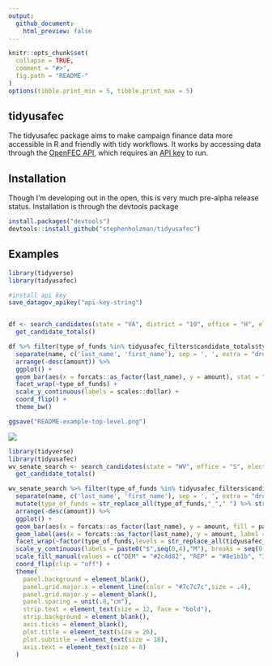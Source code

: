 ```yaml
---
output:
  github_document:
    html_preview: false
---
```


```r
knitr::opts_chunk$set(
  collapse = TRUE,
  comment = "#>",
  fig.path = "README-"
)
options(tibble.print_min = 5, tibble.print_max = 5)
```

## tidyusafec

The tidyusafec package aims to make campaign finance data more accessible in R and friendly with tidy workflows. It works by accessing data through the [OpenFEC API](https://api.open.fec.gov/developers/), which requires an [API key](https://api.data.gov/signup/) to run.

## Installation

Though I'm developing out in the open, this is very much pre-alpha release status. Installation is through the devtools package

```r
install.packages("devtools")
devtools::install_github("stephenholzman/tidyusafec")
```

## Examples

```r
library(tidyverse)
library(tidyusafec)

#install api key
save_datagov_apikey("api-key-string")


df <- search_candidates(state = "VA", district = "10", office = "H", election_year = 2018, candidate_status = "C") %>%
  get_candidate_totals()

df %>% filter(type_of_funds %in% tidyusafec_filters$candidate_totals$type_of_funds$top_level, cycle == "2018") %>%
  separate(name, c('last_name', 'first_name'), sep = ', ', extra = "drop", fill = "right") %>%
  arrange(-desc(amount)) %>%
  ggplot() +
  geom_bar(aes(x = forcats::as_factor(last_name), y = amount), stat = "identity") +
  facet_wrap(~type_of_funds) +
  scale_y_continuous(labels = scales::dollar) +
  coord_flip() +
  theme_bw()

```

```r
ggsave("README-example-top-level.png")
```
<img src="README-example-top-level.png"></img>

```r
library(tidyverse)
library(tidyusafec)
wv_senate_search <- search_candidates(state = "WV", office = "S", election_year = "2018") %>%
  get_candidate_totals()

wv_senate_search %>% filter(type_of_funds %in% tidyusafec_filters$candidate_totals$type_of_funds$receipts_smallest_components, cycle == "2018", amount > 0) %>%
  separate(name, c('last_name', 'first_name'), sep = ', ', extra = "drop", fill = "right") %>%
  mutate(type_of_funds = str_replace_all(type_of_funds,"_"," ") %>% str_to_title()) %>%
  arrange(-desc(amount)) %>%
  ggplot() +
  geom_bar(aes(x = forcats::as_factor(last_name), y = amount, fill = party), stat = "identity") +
  geom_label(aes(x = forcats::as_factor(last_name), y = amount, label = scales::dollar(amount)), hjust = -0.1, label.size = 0, label.padding = unit(0.2,"line"), size = 3) +
  facet_wrap(~factor(type_of_funds,levels = str_replace_all(tidyusafec_filters$candidate_totals$type_of_funds$receipts_smallest_components,"_"," ") %>% str_to_title), labeller = label_wrap_gen()) +
  scale_y_continuous(labels = paste0("$",seq(0,4),"M"), breaks = seq(0,4000000,by=1000000), limits = c(0,4000000)) +
  scale_fill_manual(values = c("DEM" = "#2c4d82", "REP" = "#8e1b1b", "IND" = "#a3a3a3", "GRE" = "#1c561d", "LIB" = "#afac3d")) +
  coord_flip(clip = "off") + 
  theme(
    panel.background = element_blank(),
    panel.grid.major.x = element_line(color = "#7c7c7c",size = .4),
    panel.grid.major.y = element_blank(),
    panel.spacing = unit(.8,"cm"),
    strip.text = element_text(size = 12, face = "bold"),
    strip.background = element_blank(),
    axis.ticks = element_blank(),
    plot.title = element_text(size = 26),
    plot.subtitle = element_text(size = 18),
    axis.text = element_text(size = 8)
  )

```

